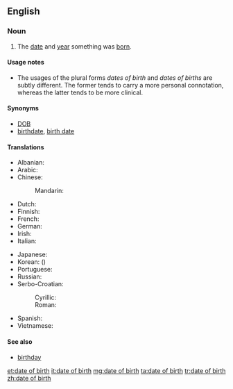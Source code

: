 ==English==

===Noun===
{{en-noun|head=[[date]] [[of]] [[birth]]|dates of birth|dates of births}}

# The [[date]] and [[year]] something was [[born]].

====Usage notes====
* The usages of the plural forms ''dates of birth'' and ''dates of births'' are subtly different. The former tends to carry a more personal connotation, whereas the latter tends to be more clinical.

====Synonyms====
* [[DOB]]
* [[birthdate]], [[birth date]]

====Translations====
{{trans-top|date and year when something was born}}
* Albanian: {{t-|sq|data e lindjes}}
* Arabic: {{t-|ar|تاريخ الميلاد|m|tr=tārīx al-milād}}
* Chinese:
*: Mandarin: {{t|cmn|出生日期|tr=chūshēng rìqí|sc=Hani}}
* Dutch: {{t+|nl|geboortedatum|m}}
* Finnish: {{t+|fi|syntymäaika}}
* French: {{t+|fr|date de naissance|f}}
* German: {{t+|de|Geburtsdatum|n}}
* Irish: {{t-|ga|dáta breithe|m}}
* Italian: {{t-|it|data di nascita|f}}
{{trans-mid}}
* Japanese: {{t-|ja|生年月日|tr=せいねんがっぴ, seinengappi|sc=Jpan}}
* Korean: {{t+|ko|생년월일|tr=saengnyeonworil|sc=Kore}} ({{t+|ko|生年月日|sc=Kore}})
* Portuguese: {{t-|pt|data de nascimento|f}}
* Russian: {{t-|ru|дата рождения|f|tr=dáta roždénija|sc=Cyrl}}
* Serbo-Croatian:
*: Cyrillic: {{t-|sh|датум рођења|m|sc=Cyrl}}
*: Roman: {{t-|sh|datum rođenja|m}}
* Spanish: {{t-|es|fecha de nacimiento|f}}
* Vietnamese: {{t-|vi|ngày tháng năm sinh}}
{{trans-bottom}}

{{trans-see|birthday}}

====See also====
* [[birthday]]

[[et:date of birth]]
[[it:date of birth]]
[[mg:date of birth]]
[[ta:date of birth]]
[[tr:date of birth]]
[[zh:date of birth]]